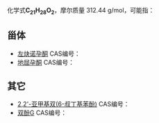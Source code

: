 {{DISPLAYTITLE:C<sub>21</sub>H<sub>28</sub>O<sub>2</sub>}}{{MolFormDisambigNav|C=21|H=28|O=2}}
化学式'''C<sub>21</sub>H<sub>28</sub>O<sub>2</sub>'''，摩尔质量 312.44 g/mol，可能指：

==甾体==
* [[左炔诺孕酮|左炔诺孕酮]] CAS编号：{{CAS|797-63-7}}
* [[地屈孕酮|地屈孕酮]] CAS编号：{{CAS|152-62-5}}
==其它==
* [[2,2'-亚甲基双(6-叔丁基苯酚)|2,2'-亚甲基双(6-叔丁基苯酚)]] CAS编号：{{CAS|133-63-1}}
* [[双酚G|双酚G]] CAS编号：{{CAS|127-54-8}}

{{MolFormDisambig}}